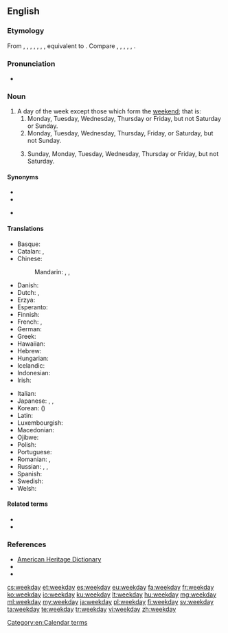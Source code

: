 ==English==

===Etymology===
From {{inh|en|enm|weke-dai}}, {{m|enm|wikdai}}, {{m|enm|wokdai}}, {{m|enm|wokedai}}, {{m|enm|wockedai}}, {{m|enm|woukedai}}, {{m|enm|wukedaȝȝ}}, equivalent to {{compound|en|week|day}}. Compare {{cog|fy|wikedei||weekday}}, {{cog|nl|weekdag||weekday}}, {{cog|de|Wochentag||weekday}}, {{cog|da|ugedag||weekday}}, {{cog|sv|veckodag||weekday}}, {{cog|no|ukedag||weekday}}.

===Pronunciation===
* {{audio|en-us-weekday.ogg|Audio (US)|lang=en}}

===Noun===
{{en-noun}}

# A day of the week except those which form the [[weekend]]; that is:
## Monday, Tuesday, Wednesday, Thursday or Friday, but not Saturday or Sunday.
## Monday, Tuesday, Wednesday, Thursday, Friday, or Saturday, but not Sunday. {{rfex|lang=en}}
## {{lb|en|Judaism}} Sunday, Monday, Tuesday, Wednesday, Thursday or Friday, but not Saturday.

====Synonyms====
* {{l|en|workday}}
* {{l|en|working day}}
* {{sense|day on which work is done in legal and official usage}} {{l|en|business day}}

====Translations====
{{trans-top|weekday}}
* Basque: {{t+|eu|astegun}}
* Catalan: {{t|ca|dia feiner}}, {{t|ca|dia laborable}}
* Chinese:
*: Mandarin: {{t+|cmn|平日|tr=píngrì|sc=Hani}}, {{t+|cmn|平常日|tr=píngchángrì|sc=Hani}}, {{t+|cmn|周日|tr=zhōurì|sc=Hani}}
* Danish: {{t|da|almindelig ugedag}}
* Dutch: {{t+|nl|werkdag|m}}, {{t+|nl|weekdag|m}}
* Erzya: {{t|myv|такойчи}}
* Esperanto: {{t|eo|labortago}}
* Finnish: {{t|fi|arkipäivä}}
* French: {{t+|fr|jour de la semaine|m}}, {{t+|fr|jour ouvré|m}}
* German: {{t+|de|Wochentag|m}}
* Greek: {{t+|el|καθημερινή|f|sc=Grek}}
* Hawaiian: {{t|haw|lā noa}}
* Hebrew: {{t+|he|יום חול|m|tr=yom ḥol|alt=יוֹם חֹל}}
* Hungarian: {{t+|hu|hétköznap}}
* Icelandic: {{t+|is|vikudagur|m}}
* Indonesian: {{t|id|hari biasa}}
* Irish: {{t|ga|lá den tseachtain|m}}
{{trans-mid}}
* Italian: {{t|it|giorno feriale|m}}
* Japanese: {{t+|ja|平日|tr=heijitsu}}, {{t|ja|ウィークデー|tr=wīkudē}}, {{t+|ja|週日|tr=しゅうじつ, shūjitsu|sc=Jpan}}
* Korean: {{t+|ko|평일|tr=pyeongil|sc=Hang}} ({{t+|ko|平日|sc=Hani}})
* Latin: {{t|la|feria}}
* Luxembourgish: {{t|lb|Wochendag|m}}
* Macedonian: {{t|mk|делник|m|tr=délnik}}
* Ojibwe: {{t|oj|anokii-giizhigad|sc=Latn}}
* Polish: {{t|pl|dzień roboczy|m-in}}
* Portuguese: {{t|pt|dia de semana|m}}
* Romanian: {{t|ro|zi a săptămânii|f}}, {{t|ro|zi lucrătoare|f}}
* Russian: {{t|ru|рабо́чий день|m}}, {{t|ru|бу́дний день|m}}, {{t+|ru|бу́дни|p}}
* Spanish: {{t|es|día de semana|m}}
* Swedish: {{t+|sv|vardag|c}}
* Welsh: {{t|cy|dydd o'r wythnos|m}}
{{trans-bottom}}

====Related terms====
* {{l|en|week}}
* {{l|en|weeknight}}

===References===
* [http://www.yourdictionary.com/weekday American Heritage Dictionary]
* {{R:Collins English Dictionary}}
* {{R:Merriam-Webster Online}}

[[Category:en:Calendar terms]]

[[cs:weekday]]
[[et:weekday]]
[[es:weekday]]
[[eu:weekday]]
[[fa:weekday]]
[[fr:weekday]]
[[ko:weekday]]
[[io:weekday]]
[[ku:weekday]]
[[lt:weekday]]
[[hu:weekday]]
[[mg:weekday]]
[[ml:weekday]]
[[my:weekday]]
[[ja:weekday]]
[[pl:weekday]]
[[fi:weekday]]
[[sv:weekday]]
[[ta:weekday]]
[[te:weekday]]
[[tr:weekday]]
[[vi:weekday]]
[[zh:weekday]]